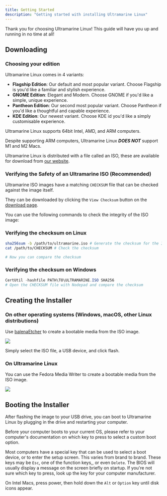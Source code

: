 ---
title: Getting Started
description: "Getting started with installing Ultramarine Linux"
---


Thank you for choosing Ultramarine Linux!
This guide will have you up and running in no time at all!

## Downloading

### Choosing your edition

Ultramarine Linux comes in 4 variants:

- **Flagship Edition**: Our default and most popular variant. Choose Flagship is you'd like a familiar and stylish experience.
- **GNOME Edition**: Elegant and Modern. Choose GNOME if you'd like a simple, unique experience.
- **Pantheon Edition**: Our second most popular variant. Choose Pantheon if you'd like a thoughtful and capable experience.
- **KDE Edition**: Our newest variant. Choose KDE id you'd like a simply customisable experience.

Ultramarine Linux supports 64bit Intel, AMD, and ARM computers.

<Alert type="warning">
  
Despite supporting ARM computers, Ultramarine Linux **_DOES NOT_** support M1 and M2 Macs.
  
 </Alert>

Ultramarine Linux is distributed with a file called an ISO, these are available for download from [our website](https://ultramarine-linux.org).

### Verifying the Safety of an Ultramarine ISO (Recommended)

Ultramarine ISO images have a matching `CHECKSUM` file that can be checked against the image itself.

They can be downloaded by clicking the `View Checksum` button on the [download page](https://ultramarine-linux.org/download/).

You can use the following commands to check the integrity of the ISO image:

### Verifying the checksum on Linux

```bash
sha256sum -b /path/to/ultramarine.iso # Generate the checksum for the ISO image
cat /path/to/CHECKSUM # Check the checksum

# Now you can compare the checksum
```

### Verifying the checksum on Windows

```powershell
CertUtil -hashfile PATH\TO\ULTRAMARINE.ISO SHA256
# Open the CHECKSUM file with Nodepad and compare the checksum
```

## Creating the Installer

### On other operating systems (Windows, macOS, other Linux distributions)

Use [balenaEtcher](https://www.balena.io/etcher/) to create a bootable media from the ISO image.

![](/assets/balenaetcher.png)

Simply select the ISO file, a USB device, and click flash.

### On Ultramarine Linux

You can use the Fedora Media Writer to create a bootable media from the ISO image.

![](/assets/fedoramediawriter.png)


## Booting the Installer

After flashing the image to your USB drive, you can boot to Ultramarine Linux by plugging in the drive and restarting your computer.

Before your computer boots to your current OS, please refer to your computer's documentation on which key to press to select a custom boot option.

<Alert type='info'>

Most computers have a special key that can be used to select a boot device, or to enter the setup screen. This varies from brand to brand. These keys may be `Esc`, one of the function keys,, or even `Delete`. The BIOS will usually display a message on the screen briefly on startup. If you're not sure which key to press, look up the key for your computer manufacturer.
</Alert>

<Alert type="info">

On Intel Macs, press power, then hold down the `Alt` or `Option` key until disk icons appear.

</Alert>
